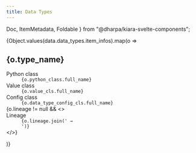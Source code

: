 ```yaml
---
title: Data Types
---
```


  Doc,
  ItemMetadata,
  Foldable
} from "@dharpa/kiara-svelte-components";

{Object.values(data.data_types.item_infos).map(o => <section><h2>{o.type_name}</h2>		<Doc doc={o.documentation} />
	<ItemMetadata item={o} />
	<Foldable title="Implementation details" client:visible="svelte">
		<dl>
			<dt >Python class</dt>
			<dd>
				<code>{o.python_class.full_name}</code>
			</dd>
			<dt >Value class</dt>
			<dd><code>{o.value_cls.full_name}</code></dd>
			<dt>Config class</dt>
			<dd><code>{o.data_type_config_cls.full_name}</code></dd>
			{o.lineage != null &&
			<>	<dt>Lineage</dt>
				<dd><code>{o.lineage.join(' → ')}</code></dd>
      </>}
		</dl>
	</Foldable>
</section>)}

